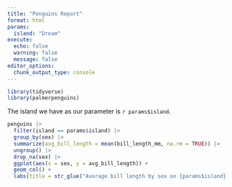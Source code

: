 ```yaml
---
title: "Penguins Report"
format: html
params:
  island: "Dream"
execute: 
  echo: false
  warning: false
  message: false
editor_options: 
  chunk_output_type: console
---
```


```r
library(tidyverse)
library(palmerpenguins)
```

The island we have as our parameter is `r params$island`.

```r
penguins |> 
  filter(island == params$island) |> 
  group_by(sex) |> 
  summarize(avg_bill_length = mean(bill_length_mm, na.rm = TRUE)) |> 
  ungroup() |> 
  drop_na(sex) |> 
  ggplot(aes(x = sex, y = avg_bill_length)) +
  geom_col() +
  labs(title = str_glue("Average bill length by sex on {params$island} island"))
```


